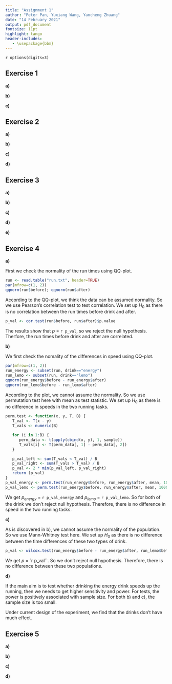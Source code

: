 ```yaml
---
title: "Assignment 1"
author: "Peter Pan, Yuxiang Wang, Yancheng Zhuang"
date: "14 February 2021"
output: pdf_document
fontsize: 11pt
highlight: tango
header-includes:
   - \usepackage{bbm}
---
```


`r options(digits=3)`

## Exercise 1
<!--
The data set birthweight.txt contains the birthweights of 188 newborn babies. 
We are interested in finding the underlying (population) mean μ of birthweights.
-->

**a)** 
<!--
Check normality of the data. 
Compute a point estimate for μ. 
Derive, assuming normality (irrespective of your conclusion about normality od the data), 
a bounded 90% confidence interval for μ. 
-->

**b)** 
<!--
An expert claims that the mean birthweight is bigger than 2800, verify this claim by using a t-test.
What is the outcome of the test if you take α = 0.1? 
And other values of α?
-->

**c)** 
<!--
In the R-output of the test from b), also a confidence interval is given, 
but why is it different from the confidence interval found in a) and why is it one-sided?
-->

## Exercise 2
<!--
We study the power function of the two-sample t-test (see Section 1.9 of Assignment 0). 
For n=m=30, mu=180, nu=175 and sd=5, generate 1000 samples x=rnorm(n, mu, sd) and y=rnorm(m, nu, sd), 
and record the 1000 p-values for testing H0: mu=nu. 
You can evaluate the power (at point nu=175) of this t-test as fraction of p-values that are smaller than 0.05.
-->

**a)** 
<!--
Set n=m=30, mu=180 and sd=5. 
Calculate now the power of the t-test for every value of nu in the grid seq(175, 185, by=0.25). 
Plot the power as a function of nu.
-->

**b)** 
<!--
Set n=m=100, mu=180 and sd=5. 
Repeat the preceding exercise. 
Add the plot to the preceding plot.
-->

**c)** 
<!--
Set n=m=30, mu=180 and sd=15. 
Repeat the preceding exercise.
-->

**d)** 
<!--
Explain your findings.
-->

## Exercise 3
<!--
A telecommunication company has entered the market for mobile phones in a new country. 
The company's marketing manager conducts a survey of 200 new subscribers for mobile phones. 
The results of the survey are in the data set telephone.txt, 
which contains the first month bills X_1, ..., X_200, in euros.
-->

**a)** 
<!--
Make an appropriate plot of this data set. 
What marketing advice(s) would you give to the marketing manager? 
Are there any inconsistencies in the data? 
If so, try to fix these.
-->

**b)** 
<!--
By using a bootstrap test with the test statistic T = median(X_1, ..., X_200), 
test whether the data telephone.txt stems from the exponential distribution Exp(λ) with some λ from [0.01, 0.1].
-->

**c)** 
<!--
Construct a 95% bootstrap confidence interval for the population median of the sample.
-->

**d)** 
<!--
Assuming X_1, ..., X_N ~ Exp(λ) and using the central limit theorem for the sample mean, 
estimate λ and construct again a 95% confidence interval for the population median. 
Comment on your findings.
-->

**e)** 
<!--
Using an appropriate test, test the null hypothesis that the median bill is bigger or equal to 40 euro against 
the alternative that the median bill is smaller than 40 euro. 
Next, design and perform a test to check whether the fraction of the bills less than 10 euro is less than 25%.
-->

## Exercise 4
<!--
To study the effect of energy drink a sample of 24 high school pupils were randomized to drinking 
either a softdrink or an energy drink after running for 60 meters. 
After half an hour they were asked to run again. 
For both sprints they were asked to sprint as fast they could, and the sprinting time was measured. 
The data is given in the file run.txt. 
[Courtesy class 5E, Stedelijk Gymnasium Leiden, 2010.]
-->

**a)** 
<!--
Disregarding the type of drink, test whether the run times before drink and after are correlated. 
-->

First we check the normality of the run times using QQ-plot. 

```r
run <- read.table("run.txt", header=TRUE)
par(mfrow=c(1, 2))
qqnorm(run$before); qqnorm(run$after)
```

According to the QQ-plot, we think the data can be assumed normality. 
So we use Pearson's correlation test to test correlation. 
We set up $H_0$ as there is no correlation between the run times before drink and after. 

```r
p_val <- cor.test(run$before, run$after)$p.value
```

The results show that $p$ = `r p_val`, so we reject the null hypothesis. 
Therfore, the run times before drink and after are correlated.

**b)** 
<!--
Test separately, for both the softdrink and the energy drink conditions, 
whether there is a difference in speed in the two running tasks.
-->

We first check the nomality of the differences in speed using QQ-plot. 

```r
par(mfrow=c(1, 2))
run_energy <- subset(run, drink=="energy")
run_lemo <- subset(run, drink=="lemo")
qqnorm(run_energy$before - run_energy$after)
qqnorm(run_lemo$before - run_lemo$after)
```

According to the plot, we cannot assume the normality.
So we use permutation test here with mean as test statistic.
We set up $H_0$ as there is no difference in speeds in the two running tasks. 

```r
perm.test <- function(x, y, T, B) {
   T_val <- T(x - y)
   T_vals <- numeric(B)

   for (i in 1:B) {
      perm_data <- t(apply(cbind(x, y), 1, sample))
      T_vals[i] <- T(perm_data[, 1] - perm_data[, 2])
   }

   p_val_left <- sum(T_vals < T_val) / B
   p_val_right <- sum(T_vals > T_val) / B
   p_val <- 2 * min(p_val_left, p_val_right)
   return (p_val)
}
p_val_energy <- perm.test(run_energy$before, run_energy$after, mean, 1000)
p_val_lemo <- perm.test(run_energy$before, run_energy$after, mean, 1000)
```

We get $p_{energy}$ = `r p_val_energy` and  $p_{lemo}$ = `r p_val_lemo`. 
So for both of the drink we don't reject null hypothesis. 
Therefore, there is no difference in speed in the two running tasks.

**c)** 
<!--
For each pupil compute the time difference between the two running tasks. 
Test whether these time differences are effected by the type of drink.
-->

As is discovered in b), we cannot assume the normality of the population. 
So we use Mann-Whitney test here. 
We set up $H_0$ as there is no difference between the time differences of these two types of drink. 

```r
p_val <- wilcox.test(run_energy$before - run_energy$after, run_lemo$before - run_lemo$after)
```

We get $p$ = `r p_val``. 
So we don't reject null hypothesis. 
Therefore, there is no difference between these two populations. 


**d)** 
<!--
Can you think of a plausible objection to the design of the experiment in b) 
if the main aim was to test whether drinking the energy drink speeds up the running? 
Is there a similar objection to the design of the experiment in c)? 
Comment on all your findings in this exercise.
-->

If the main aim is to test whether drinking the energy drink speeds up the running, 
then we needs to get higher sensitivity and power. 
For tests, the power is positively associated with sample size.
For both b) and c), the sample size is too small. 

Under current design of the experiment, we find that the drinks don't have much effect. 

## Exercise 5
<!--
The dataset chickwts is a data frame included in the standard R installation, to view it, type chickwts at the R prompt. 
This data frame contains 71 observations on newly-hatched chicks which were randomly allocated among six groups. 
Each group was given a different feed supplement for six weeks, after which their weight (in grams) was measured. 
The data frame consists of a numeric column giving the weights, and a factor column giving the name of the feed supplement.
-->

**a)** 
<!--
Test whether the distributions of the chicken weights for meatmeal and sunflower groups are different by performing three tests: 
the two samples t-test (argue whether the data are paired or not), the
Mann-Whitney test and the Kolmogorov-Smirnov test. 
Comment on your findings.
-->

**b)** 
<!--
Conduct a one-way ANOVA to determine whether the type of feed supplement has an effect on the weight of the chicks. 
Give the estimated chick weights for each of the six feed supplements. 
What is the best feed supplement?
-->

**c)** 
<!--
Check the ANOVA model assumptions by using relevant diagnostic tools.
-->

**d)** 
<!--
Does the Kruskal-Wallis test arrive at the same conclusion about the effect of feed supplement as the test in b)? 
Explain possible differences between conclusions of the Kruskal-Wallis and ANOVA tests.
-->
